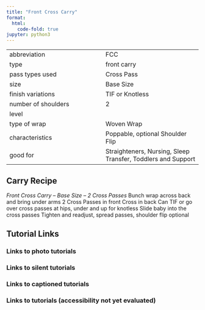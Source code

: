```yaml
---
title: "Front Cross Carry"
format:
  html:
    code-fold: true
jupyter: python3
---
```


| | 
|---|---
|abbreviation	|FCC
|type	|front carry
|pass types used	|Cross Pass
|size	|Base Size
|finish variations |TIF or Knotless	
|number of shoulders	|2
|level	|
|type of wrap	|Woven Wrap
|characteristics	|Poppable, optional Shoulder Flip
|good for	|Straighteners, Nursing, Sleep Transfer, Toddlers and Support

## Carry Recipe
_Front Cross Carry – Base Size – 2 Cross Passes_
Bunch wrap across back and bring under arms
2 Cross Passes in front
Cross in back
Can TIF or go over cross passes at hips, under and up for knotless
Slide baby into the cross passes
Tighten and readjust, spread passes, shoulder flip optional

## Tutorial Links
### Links to photo tutorials
### Links to silent tutorials
### Links to captioned tutorials
### Links to tutorials (accessibility not yet evaluated)
